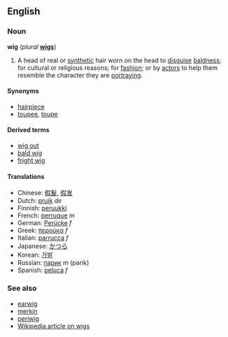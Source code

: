 ==English==
===Noun===
'''wig''' (''plural'' '''[[wigs]]''')

#A head of real or [[synthetic]] hair worn on the head to [[disguise]] [[baldness]]; for cultural or religious reasons; for [[fashion]]; or by [[actor]]s to help them resemble the character they are [[portray]]ing.

====Synonyms====
*[[hairpiece]]
*[[toupee]], [[toupe]]

====Derived terms====
*[[wig out]]
*[[bald wig]]
*[[fright wig]]

====Translations====
*Chinese: [[假髮]], [[假发]]
*Dutch: [[pruik]] ''de''
*Finnish: [[peruukki#Finnish|peruukki]]
*French: [[perruque]] ''m''
*German: [[Perücke]] ''f''
*Greek: [[περούκα]] ''f''
*Italian: [[parrucca]] ''f''
*Japanese: [[かつら]]
*Korean: [[가발]]
*Russian: [[парик]] ''m'' (parik)
*Spanish: [[peluca]] ''f''

===See also===
*[[earwig]]
*[[merkin]]
*[[periwig]]
*[[w:Wig|Wikipedia article on wigs]]